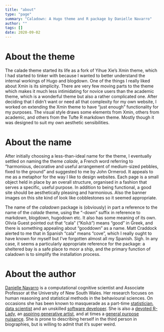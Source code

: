 ```yaml
---
title: "about"
type: "page"
summary: "Caladown: A Hugo theme and R package by Danielle Navarro"
author: ""
tags: []
date: 2020-09-02
---
```


# About the theme

The calade theme started its life as a fork of Yihue Xie's Xmin theme, which I had started to tinker with because I wanted to better understand the internal workings of Hugo and blogdown. One of the things I really liked about Xmin is its simplicity. There are very few moving parts to the theme which makes it much less intimidating for novice users than the academic theme, which is a wonderful theme but also a rather complicated one. After deciding that I didn't want or need all that complexity for my own website, I worked on extending the Xmin theme to have "just enough" functionality for my purposes. The visual style draws some elements from Xmin, others from academic, and others from the Tufte R markdown theme. Mostly though it was designed to suit my own aesthetic sensibilities. 

# About the name

After initially choosing a less-than-ideal name for the theme, I eventually settled on naming the theme *calade*, a French word referring to "harmonious, decorative and useful arrangement of medium-sized pebbles, fixed to the ground" and suggested to me by John Ormerod. It appeals to me as a metaphor for the way I like to design websites. Each page is a small object held in place by an overall structure, organised in a fashion that serves a specific, useful purpose. In addition to being functional, a good site should be aesthetically pleasing and harmonious. Also the banner images on this site kind of look like cobblestones so it seemed appropriate.

The name of the *caladown* package is (obviously) in part a reference to the name of the *calade* theme, using the "-down" suffix in reference to markdown, blogdown, hugodown etc. It also has some meaning of its own. Olivia Guest pointed out that "cala" ("Καλά") means "good" in Greek, and there is something appealing about "gooddown" as a name. Matt Craddock alerted to me that in Spanish "cala" means "cove", which I really ought to have known for myself but I've forgotten almost all my Spanish. Sigh. In any case, it seems a particularly appropriate reference for the package: a sheltered bay is a safe place to moor a ship, and the primary function of caladown is to simplify the installation process.

# About the author

[Danielle Navarro](https://djnavarro.net) is a computational cognitive scientist and Associate Professor at the University of New South Wales. Her research focuses on human reasoning and statistical methods in the behavioural sciences. On occasions she has been known to masquerade as a part-time [statistician](https://learningstatisticswithr.com), [data scientist](https://robust-tools.djnavarro.net) and an unskilled [software developer](https://github.com/djnavarro). She is also a [devoted R-Lady](https://rladiessydney.org), an [aspiring generative artist](https://art.djnavarro.net), and at times a [general purpose nuisance](https://twitter.com/djnavarro). She is prone to describing herself in the third person in biographies, but is willing to admit that it’s super weird.
